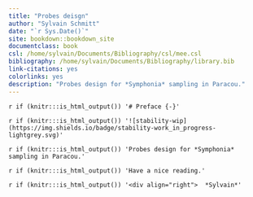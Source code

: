 ```yaml
--- 
title: "Probes deisgn"
author: "Sylvain Schmitt"
date: "`r Sys.Date()`"
site: bookdown::bookdown_site
documentclass: book
csl: /home/sylvain/Documents/Bibliography/csl/mee.csl
bibliography: /home/sylvain/Documents/Bibliography/library.bib
link-citations: yes
colorlinks: yes
description: "Probes design for *Symphonia* sampling in Paracou."
---
```



`r if (knitr:::is_html_output()) '# Preface {-}'`

`r if (knitr:::is_html_output()) '![stability-wip](https://img.shields.io/badge/stability-work_in_progress-lightgrey.svg)'`

`r if (knitr:::is_html_output()) 'Probes design for *Symphonia* sampling in Paracou.'`

`r if (knitr:::is_html_output()) 'Have a nice reading.'`

`r if (knitr:::is_html_output()) '<div align="right">  *Sylvain*'`
